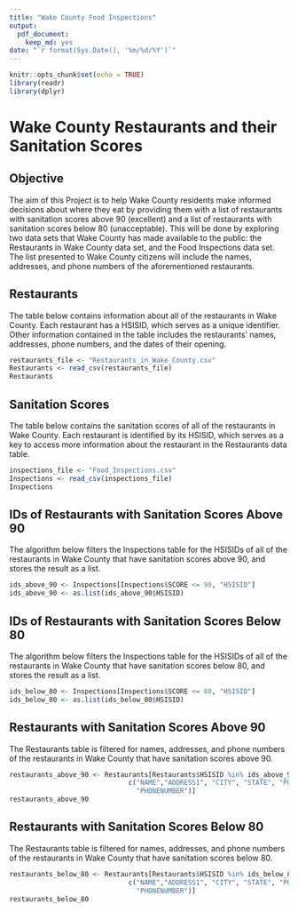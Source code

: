 ```yaml
---
title: "Wake County Food Inspections"
output:
  pdf_document:
    keep_md: yes
date: "`r format(Sys.Date(), '%m/%d/%Y')`"
---
```


```r
knitr::opts_chunk$set(echo = TRUE)
library(readr)
library(dplyr)
```

# Wake County Restaurants and their Sanitation Scores

## Objective

The aim of this Project is to help Wake County residents make informed decisions
about where they eat by providing them with a list of restaurants with
sanitation scores above 90 (excellent) and a list of restaurants with
sanitation scores below 80 (unacceptable). This will be done by exploring two
data sets that Wake County has made available to the public: the Restaurants in
Wake County data set, and the Food Inspections data set. The list presented to
Wake County citizens will include the names, addresses, and phone numbers of the
aforementioned restaurants.


## Restaurants

The table below contains information about all of the restaurants in Wake
County. Each restaurant has a HSISID, which serves as a unique identifier. Other
information contained in the table includes the restaurants' names, addresses,
phone numbers, and the dates of their opening.

```r
restaurants_file <- "Restaurants_in_Wake_County.csv"
Restaurants <- read_csv(restaurants_file)
Restaurants
```

## Sanitation Scores

The table below contains the sanitation scores of all of the restaurants in Wake
County. Each restaurant is identified by its HSISID, which serves as a key to
access more information about the restaurant in the Restaurants data table.

```r
inspections_file <- "Food_Inspections.csv"
Inspections <- read_csv(inspections_file)
Inspections
```

## IDs of Restaurants with Sanitation Scores Above 90

The algorithm below filters the Inspections table for the HSISIDs of all of the
restaurants in Wake County that have sanitation scores above 90, and stores the
result as a list.

```r
ids_above_90 <- Inspections[Inspections$SCORE <= 90, "HSISID"]
ids_above_90 <- as.list(ids_above_90$HSISID)
```

## IDs of Restaurants with Sanitation Scores Below 80

The algorithm below filters the Inspections table for the HSISIDs of all of the
restaurants in Wake County that have sanitation scores below 80, and stores the
result as a list.

```r
ids_below_80 <- Inspections[Inspections$SCORE <= 80, "HSISID"]
ids_below_80 <- as.list(ids_below_80$HSISID)
```

## Restaurants with Sanitation Scores Above 90

The Restaurants table is filtered for names, addresses, and phone numbers of the
restaurants in Wake County that have sanitation scores above 90.


```r
restaurants_above_90 <- Restaurants[Restaurants$HSISID %in% ids_above_90,
                              c("NAME","ADDRESS1", "CITY", "STATE", "POSTALCODE",
                                "PHONENUMBER")]
restaurants_above_90
```

## Restaurants with Sanitation Scores Below 80

The Restaurants table is filtered for names, addresses, and phone numbers of the
restaurants in Wake County that have sanitation scores below 80.


```r
restaurants_below_80 <- Restaurants[Restaurants$HSISID %in% ids_below_80,
                              c("NAME","ADDRESS1", "CITY", "STATE", "POSTALCODE",
                                "PHONENUMBER")]
restaurants_below_80
```

